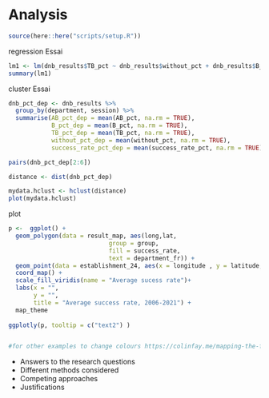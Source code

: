 # Analysis

```r
source(here::here("scripts/setup.R"))
```

regression Essai

```r
lm1 <- lm(dnb_results$TB_pct ~ dnb_results$without_pct + dnb_results$B_pct + dnb_results$AB_pct + dnb_results$without_pct)
summary(lm1)
```

cluster Essai

```r
dnb_pct_dep <- dnb_results %>%
  group_by(department, session) %>% 
  summarise(AB_pct_dep = mean(AB_pct, na.rm = TRUE),
            B_pct_dep = mean(B_pct, na.rm = TRUE),
            TB_pct_dep = mean(TB_pct, na.rm = TRUE),
            without_pct_dep = mean(without_pct, na.rm = TRUE),
            success_rate_pct_dep = mean(success_rate_pct, na.rm = TRUE))

pairs(dnb_pct_dep[2:6])

distance <- dist(dnb_pct_dep)

mydata.hclust <- hclust(distance)
plot(mydata.hclust)

```

plot

```r

p <-  ggplot() +
  geom_polygon(data = result_map, aes(long,lat, 
                            group = group, 
                            fill = success_rate, 
                            text = department_fr)) +
  geom_point(data = establishment_24, aes(x = longitude , y = latitude, text2= establishment), size = 0.5)+
  coord_map() +
  scale_fill_viridis(name = "Average sucess rate")+
  labs(x = "", 
       y = "", 
       title = "Average success rate, 2006-2021") +
  map_theme
  
ggplotly(p, tooltip = c("text2") )


#for other examples to change colours https://colinfay.me/mapping-the-french-second-round-results-with-r/
```

* Answers to the research questions
* Different methods considered
* Competing approaches
* Justifications